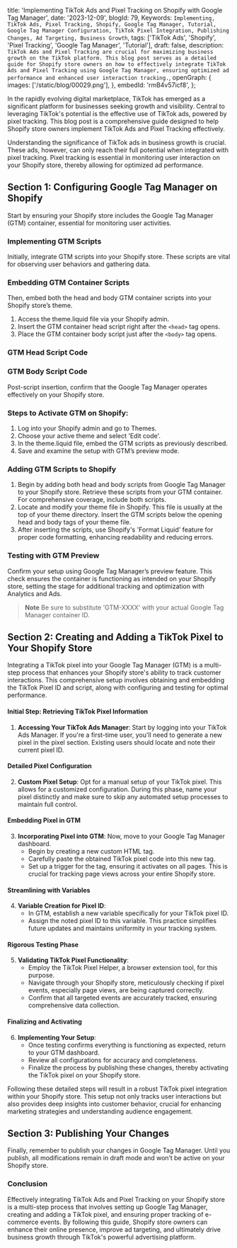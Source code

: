   title: 'Implementing TikTok Ads and Pixel Tracking on Shopify with Google Tag Manager',
  date: '2023-12-09',
  blogId: 79,
  Keywords: `Implementing, TikTok Ads, Pixel Tracking, Shopify, Google Tag Manager, Tutorial, Google Tag Manager Configuration, TikTok Pixel Integration, Publishing Changes, Ad Targeting, Business Growth`,
  tags: ['TikTok Ads', 'Shopify', 'Pixel Tracking', 'Google Tag Manager', 'Tutorial'],
  draft: false,
  description: `TikTok Ads and Pixel Tracking are crucial for maximizing business growth on the TikTok platform. This blog post serves as a detailed guide for Shopify store owners on how to effectively integrate TikTok Ads and Pixel Tracking using Google Tag Manager, ensuring optimized ad performance and enhanced user interaction tracking.`,
  openGraph: {
    images: ['/static/blog/00029.png'],
  },
  embedId: 'rmB4v57icf8',
};

<BlogHeader metadata={metadata} />

In the rapidly evolving digital marketplace, TikTok has emerged as a significant platform for businesses seeking growth and visibility. Central to leveraging TikTok's potential is the effective use of TikTok ads, powered by pixel tracking. This blog post is a comprehensive guide designed to help Shopify store owners implement TikTok Ads and Pixel Tracking effectively.

Understanding the significance of TikTok ads in business growth is crucial. These ads, however, can only reach their full potential when integrated with pixel tracking. Pixel tracking is essential in monitoring user interaction on your Shopify store, thereby allowing for optimized ad performance.

## Section 1: Configuring Google Tag Manager on Shopify

Start by ensuring your Shopify store includes the Google Tag Manager (GTM) container, essential for monitoring user activities.

### Implementing GTM Scripts

Initially, integrate GTM scripts into your Shopify store. These scripts are vital for observing user behaviors and gathering data.

### Embedding GTM Container Scripts

Then, embed both the head and body GTM container scripts into your Shopify store’s theme.

1. Access the theme.liquid file via your Shopify admin.
2. Insert the GTM container head script right after the `<head>` tag opens.
3. Place the GTM container body script just after the `<body>` tag opens.

### GTM Head Script Code

<DataLayerCode type="googleTagManager" subType="head" />

### GTM Body Script Code

<DataLayerCode type="googleTagManager" subType="body" />

Post-script insertion, confirm that the Google Tag Manager operates effectively on your Shopify store.

### Steps to Activate GTM on Shopify:

1. Log into your Shopify admin and go to Themes.
2. Choose your active theme and select 'Edit code'.
3. In the theme.liquid file, embed the GTM scripts as previously described.
4. Save and examine the setup with GTM’s preview mode.

### Adding GTM Scripts to Shopify

1. Begin by adding both head and body scripts from Google Tag Manager to your Shopify store. Retrieve these scripts from your GTM container. For comprehensive coverage, include both scripts.
2. Locate and modify your theme file in Shopify. This file is usually at the top of your theme directory. Insert the GTM scripts below the opening head and body tags of your theme file.
3. After inserting the scripts, use Shopify's 'Format Liquid' feature for proper code formatting, enhancing readability and reducing errors.

### Testing with GTM Preview

Confirm your setup using Google Tag Manager’s preview feature. This check ensures the container is functioning as intended on your Shopify store, setting the stage for additional tracking and optimization with Analytics and Ads.

> **Note**
> Be sure to substitute 'GTM-XXXX' with your actual Google Tag Manager container ID.

## Section 2: Creating and Adding a TikTok Pixel to Your Shopify Store

Integrating a TikTok pixel into your Google Tag Manager (GTM) is a multi-step process that enhances your Shopify store's ability to track customer interactions. This comprehensive setup involves obtaining and embedding the TikTok Pixel ID and script, along with configuring and testing for optimal performance.

#### Initial Step: Retrieving TikTok Pixel Information

1. **Accessing Your TikTok Ads Manager**: Start by logging into your TikTok Ads Manager. If you're a first-time user, you'll need to generate a new pixel in the pixel section. Existing users should locate and note their current pixel ID.

#### Detailed Pixel Configuration

2. **Custom Pixel Setup**: Opt for a manual setup of your TikTok pixel. This allows for a customized configuration. During this phase, name your pixel distinctly and make sure to skip any automated setup processes to maintain full control.

#### Embedding Pixel in GTM

3. **Incorporating Pixel into GTM**: Now, move to your Google Tag Manager dashboard.
   - Begin by creating a new custom HTML tag.
   - Carefully paste the obtained TikTok pixel code into this new tag.
   - Set up a trigger for the tag, ensuring it activates on all pages. This is crucial for tracking page views across your entire Shopify store.

#### Streamlining with Variables

4. **Variable Creation for Pixel ID**:
   - In GTM, establish a new variable specifically for your TikTok pixel ID.
   - Assign the noted pixel ID to this variable. This practice simplifies future updates and maintains uniformity in your tracking system.

#### Rigorous Testing Phase

5. **Validating TikTok Pixel Functionality**:
   - Employ the TikTok Pixel Helper, a browser extension tool, for this purpose.
   - Navigate through your Shopify store, meticulously checking if pixel events, especially page views, are being captured correctly.
   - Confirm that all targeted events are accurately tracked, ensuring comprehensive data collection.

#### Finalizing and Activating

6. **Implementing Your Setup**:
   - Once testing confirms everything is functioning as expected, return to your GTM dashboard.
   - Review all configurations for accuracy and completeness.
   - Finalize the process by publishing these changes, thereby activating the TikTok pixel on your Shopify store.

Following these detailed steps will result in a robust TikTok pixel integration within your Shopify store. This setup not only tracks user interactions but also provides deep insights into customer behavior, crucial for enhancing marketing strategies and understanding audience engagement.

## Section 3: Publishing Your Changes

Finally, remember to publish your changes in Google Tag Manager. Until you publish, all modifications remain in draft mode and won’t be active on your Shopify store.

### Conclusion

Effectively integrating TikTok Ads and Pixel Tracking on your Shopify store is a multi-step process that involves setting up Google Tag Manager, creating and adding a TikTok pixel, and ensuring proper tracking of e-commerce events. By following this guide, Shopify store owners can enhance their online presence, improve ad targeting, and ultimately drive business growth through TikTok's powerful advertising platform.
